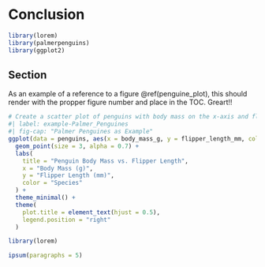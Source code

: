 # Conclusion

```r
library(lorem)
library(palmerpenguins)
library(ggplot2)
```


## Section

As an example of a reference to a figure @ref(penguine_plot), this should render with the propper figure number and place in the TOC.  Greart!!

```r

# Create a scatter plot of penguins with body mass on the x-axis and flipper length on the y-axis
#| label: example-Palmer_Penguines
#| fig-cap: "Palmer Penguines as Example"
ggplot(data = penguins, aes(x = body_mass_g, y = flipper_length_mm, color = species)) +
  geom_point(size = 3, alpha = 0.7) +
  labs(
    title = "Penguin Body Mass vs. Flipper Length",
    x = "Body Mass (g)",
    y = "Flipper Length (mm)",
    color = "Species"
  ) +
  theme_minimal() +
  theme(
    plot.title = element_text(hjust = 0.5),
    legend.position = "right"
  )


```

```r
library(lorem)

ipsum(paragraphs = 5)
```

